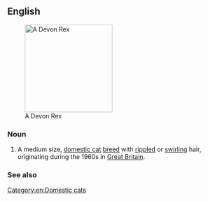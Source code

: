 ==English==
[[Image:Devon rex.jpg|thumb|right|200px|A Devon Rex]]

===Noun===
{{en-noun|head=[[Devon]] [[Rex]]|es}}

# A medium size, [[domestic cat]] [[breed]] with [[ripple]]d or [[swirl]]ing hair, originating during the 1960s in [[Great Britain]].

===See also===
{{pedia}}
{{commonslite|Category:Devon Rex}}
[[Category:en:Domestic cats]]